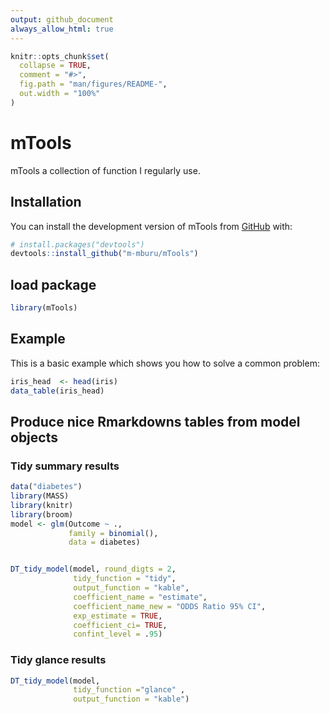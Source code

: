 ```yaml
---
output: github_document
always_allow_html: true
---
```


<!-- README.md is generated from README.Rmd. Please edit that file -->

```r
knitr::opts_chunk$set(
  collapse = TRUE,
  comment = "#>",
  fig.path = "man/figures/README-",
  out.width = "100%"
)
```

# mTools

<!-- badges: start -->
<!-- badges: end -->

mTools a collection of function I regularly use.

## Installation

You can install the development version of mTools from [GitHub](https://github.com/) with:

``` r
# install.packages("devtools")
devtools::install_github("m-mburu/mTools")
```
## load package

```r
library(mTools)
```

## Example

This is a basic example which shows you how to solve a common problem:

```r

iris_head  <- head(iris)
data_table(iris_head)
```

## Produce nice Rmarkdowns tables from model objects

### Tidy summary results

```r
data("diabetes")
library(MASS)
library(knitr)
library(broom)
model <- glm(Outcome ~ .,
             family = binomial(),
             data = diabetes)


DT_tidy_model(model, round_digts = 2,
              tidy_function = "tidy", 
              output_function = "kable", 
              coefficient_name = "estimate",
              coefficient_name_new = "ODDS Ratio 95% CI",
              exp_estimate = TRUE, 
              coefficient_ci= TRUE,
              confint_level = .95)
```

### Tidy glance results

```r
DT_tidy_model(model,
              tidy_function ="glance" ,
              output_function = "kable")
```


